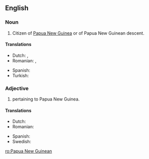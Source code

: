 ==English==

===Noun===
{{en-noun|head=[[Papua]] [[new|New]] [[Guinean]]}}

# Citizen of [[Papua New Guinea]] or of Papua New Guinean descent.

====Translations====
{{trans-top|citizen of Papua New Guinea or of Papua New Guinean descent}}
* Dutch: {{t+|nl|Papoea|m}}, {{t+|nl|Papoease|f}}
* Romanian: {{t|ro|papua-neoguineean|m}}, {{t|ro|papua-neoguineeană|f}}
{{trans-mid}}
* Spanish: {{t+|es|papú|m|f}}
* Turkish: {{t+|tr|Papua Yeni Gineli}}
{{trans-bottom}}

===Adjective===
{{en-adj|-}}

# pertaining to Papua New Guinea.

====Translations====
{{trans-top|pertaining to Papua New Guinea}}
* Dutch: {{t+|nl|Papoeaas}}
* Romanian: {{t|ro|papua-neoguineean}}
{{trans-mid}}
* Spanish: {{t+|es|papú|m|f}}
* Swedish: {{t+|sv|papuansk}}
{{trans-bottom}}

[[ro:Papua New Guinean]]